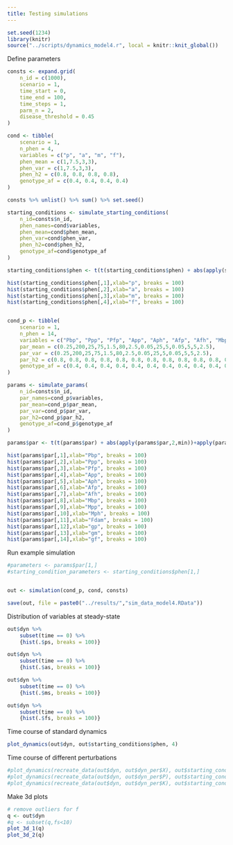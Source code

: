 ```yaml
---
title: Testing simulations
---
```


```r
set.seed(1234)
library(knitr)
source("../scripts/dynamics_model4.r", local = knitr::knit_global())
```

Define parameters

```r
consts <- expand.grid(
    n_id = c(1000),
    scenario = 1,
    time_start = 0,
    time_end = 100,
    time_steps = 1,
    parm_n = 2,
    disease_threshold = 0.45
)

cond <- tibble(
    scenario = 1,
    n_phen = 4,
    variables = c("p", "a", "m", "f"),
    phen_mean = c(1,7.5,3,3),
    phen_var = c(1,7.5,3,3),
    phen_h2 = c(0.8, 0.8, 0.8, 0.8),
    genotype_af = c(0.4, 0.4, 0.4, 0.4)
)

consts %>% unlist() %>% sum() %>% set.seed()

starting_conditions <- simulate_starting_conditions(
    n_id=consts$n_id, 
    phen_names=cond$variables, 
    phen_mean=cond$phen_mean, 
    phen_var=cond$phen_var, 
    phen_h2=cond$phen_h2, 
    genotype_af=cond$genotype_af
)

starting_conditions$phen <- t(t(starting_conditions$phen) + abs(apply(starting_conditions$phen,2,min))+apply(starting_conditions$phen,2,max)*0.001)

hist(starting_conditions$phen[,1],xlab="p", breaks = 100) 
hist(starting_conditions$phen[,2],xlab="a", breaks = 100) 
hist(starting_conditions$phen[,3],xlab="m", breaks = 100) 
hist(starting_conditions$phen[,4],xlab="f", breaks = 100) 


cond_p <- tibble(
    scenario = 1,
    n_phen = 14,
    variables = c("Pbp", "Ppp", "Pfp", "App", "Aph", "Afp", "Afh", "Mbp", "Mpp", "Mph", "Fdam", "gp", "gm", "gf"),
    par_mean = c(0.25,200,25,75,1.5,80,2.5,0.05,25,5,0.05,5,5,2.5),
    par_var = c(0.25,200,25,75,1.5,80,2.5,0.05,25,5,0.05,5,5,2.5),
    par_h2 = c(0.8, 0.8, 0.8, 0.8, 0.8, 0.8, 0.8, 0.8, 0.8, 0.8, 0.8, 0.8, 0.8, 0.8),
    genotype_af = c(0.4, 0.4, 0.4, 0.4, 0.4, 0.4, 0.4, 0.4, 0.4, 0.4, 0.4, 0.4, 0.4, 0.4)
)

params <- simulate_params(
    n_id=consts$n_id, 
    par_names=cond_p$variables, 
    par_mean=cond_p$par_mean, 
    par_var=cond_p$par_var, 
    par_h2=cond_p$par_h2, 
    genotype_af=cond_p$genotype_af
)

params$par <- t(t(params$par) + abs(apply(params$par,2,min))+apply(params$par,2,max)*0.001)

hist(params$par[,1],xlab="Pbp", breaks = 100) 
hist(params$par[,2],xlab="Ppp", breaks = 100) 
hist(params$par[,3],xlab="Pfp", breaks = 100) 
hist(params$par[,4],xlab="App", breaks = 100) 
hist(params$par[,5],xlab="Aph", breaks = 100) 
hist(params$par[,6],xlab="Afp", breaks = 100) 
hist(params$par[,7],xlab="Afh", breaks = 100) 
hist(params$par[,8],xlab="Mbp", breaks = 100) 
hist(params$par[,9],xlab="Mpp", breaks = 100) 
hist(params$par[,10],xlab="Mph", breaks = 100) 
hist(params$par[,11],xlab="Fdam", breaks = 100) 
hist(params$par[,12],xlab="gp", breaks = 100)
hist(params$par[,13],xlab="gm", breaks = 100) 
hist(params$par[,14],xlab="gf", breaks = 100) 
```

Run example simulation

```r
#parameters <- params$par[1,]
#starting_condition_parameters <- starting_conditions$phen[1,]


out <- simulation(cond_p, cond, consts)

save(out, file = paste0("../results/","sim_data_model4.RData"))
```

Distribution of variables at steady-state

```r
out$dyn %>% 
    subset(time == 0) %>%
    {hist(.$ps, breaks = 100)}

out$dyn %>% 
    subset(time == 0) %>%
    {hist(.$as, breaks = 100)}

out$dyn %>% 
    subset(time == 0) %>%
    {hist(.$ms, breaks = 100)}

out$dyn %>% 
    subset(time == 0) %>%
    {hist(.$fs, breaks = 100)}
```

Time course of standard dynamics

```r
plot_dynamics(out$dyn, out$starting_conditions$phen, 4)
```

Time course of different perturbations

```r
#plot_dynamics(recreate_data(out$dyn, out$dyn_per$X), out$starting_conditions$phen, 4)
#plot_dynamics(recreate_data(out$dyn, out$dyn_per$P), out$starting_conditions$phen, 4)
#plot_dynamics(recreate_data(out$dyn, out$dyn_per$K), out$starting_conditions$phen, 4)
```

Make 3d plots

```r
# remove outliers for f
q <- out$dyn
#q <- subset(q,fs<10)
plot_3d_1(q)
plot_3d_2(q)
```
